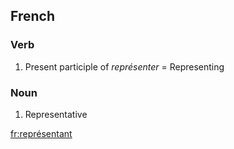 ==French==
===Verb===
#Present participle of ''représenter'' = Representing
===Noun===
#Representative

[[fr:représentant]]